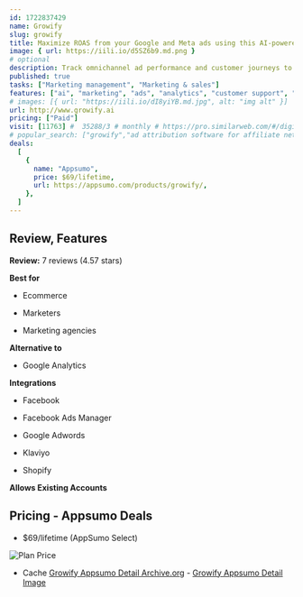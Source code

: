 ```yaml
---
id: 1722837429
name: Growify
slug: growify
title: Maximize ROAS from your Google and Meta ads using this AI-powered marketing dashboard
image: { url: https://iili.io/d5SZ6b9.md.png }
# optional
description: Track omnichannel ad performance and customer journeys to increase ROAS and reduce customer acquisition costsForecast future campaign performance and optimize ad spend with AI-powered predictions
published: true
tasks: ["Marketing management", "Marketing & sales"]
features: ["ai", "marketing", "ads", "analytics", "customer support", "dashboard", "automation", "performance", "optimization"]
# images: [{ url: "https://iili.io/dI8yiYB.md.jpg", alt: "img alt" }]
url: http://www.growify.ai
pricing: ["Paid"]
visit: [11763] #  35288/3 # monthly # https://pro.similarweb.com/#/digitalsuite/websiteanalysis/home
# popular_search: ["growify","ad attribution software for affiliate networks","growify vs hyros","attribution software","wickedreports"]
deals:
  [
    {
      name: "Appsumo",
      price: $69/lifetime,
      url: https://appsumo.com/products/growify/,
    },
  ]
---
```


## Review, Features

**Review:** 7 reviews (4.57 stars)

**Best for**

- Ecommerce

- Marketers

- Marketing agencies

**Alternative to**

- Google Analytics

**Integrations**

- Facebook

- Facebook Ads Manager

- Google Adwords

- Klaviyo

- Shopify

**Allows Existing Accounts**

## Pricing - Appsumo Deals

- $69/lifetime (AppSumo Select)

<Img src="https://iili.io/d54v43P.png" alt="Plan Price" />

- Cache [Growify Appsumo Detail Archive.org](https://web.archive.org/web/*/https://appsumo.com/products/growify/) - [Growify Appsumo Detail Image](https://iili.io/d548cKB.png)
